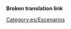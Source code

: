 '''Broken translation link'''{{en/-}}
{{en/Bilingual box| Es
| Esta es una lista de páginas de [[Main/es/Lista de escenarios|listados de escenarios]].
| ''This is a list of [[Main/en/List of player-made scenarios|scenario listing pages]].''}}


[[Category:es/Escenarios]]